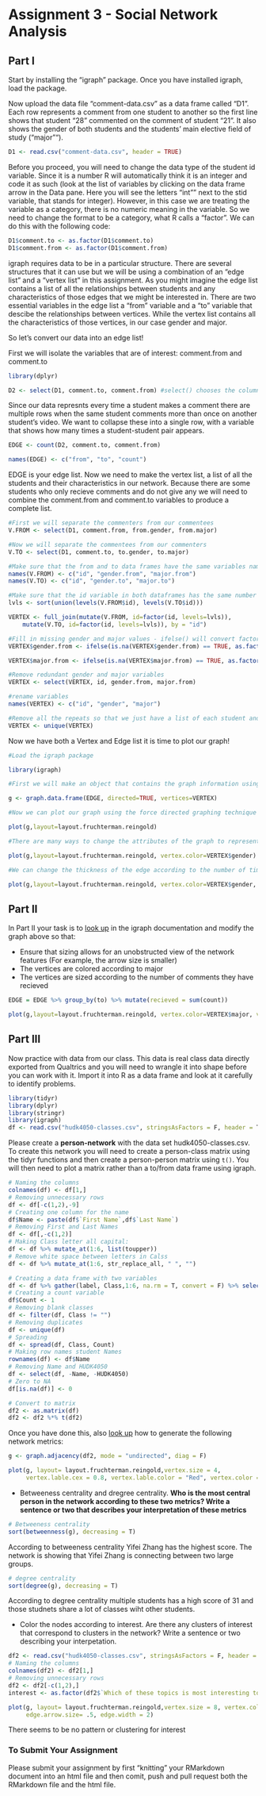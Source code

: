 # Assignment 3 - Social Network Analysis

## Part I
Start by installing the "igraph" package. Once you have installed igraph, load the package.

Now upload the data file "comment-data.csv" as a data frame called "D1". Each row represents a comment from one student to another so the first line shows that student "28" commented on the comment of student "21". It also shows the gender of both students and the students' main elective field of study ("major"").

```r
D1 <- read.csv("comment-data.csv", header = TRUE)
```

Before you proceed, you will need to change the data type of the student id variable. Since it is a number R will automatically think it is an integer and code it as such (look at the list of variables by clicking on the data frame arrow in the Data pane. Here you will see the letters "int"" next to the stid variable, that stands for integer). However, in this case we are treating the variable as a category, there is no numeric meaning in the variable. So we need to change the format to be a category, what R calls a "factor". We can do this with the following code:

```r
D1$comment.to <- as.factor(D1$comment.to)
D1$comment.from <- as.factor(D1$comment.from)
```

igraph requires data to be in a particular structure. There are several structures that it can use but we will be using a combination of an "edge list" and a "vertex list" in this assignment. As you might imagine the edge list contains a list of all the relationships between students and any characteristics of those edges that we might be interested in. There are two essential variables in the edge list a "from" variable and a "to" variable that descibe the relationships between vertices. While the vertex list contains all the characteristics of those vertices, in our case gender and major.

So let's convert our data into an edge list!

First we will isolate the variables that are of interest: comment.from and comment.to

```r
library(dplyr)

D2 <- select(D1, comment.to, comment.from) #select() chooses the columns
```

Since our data represnts every time a student makes a comment there are multiple rows when the same student comments more than once on another student's video. We want to collapse these into a single row, with a variable that shows how many times a student-student pair appears.

```r

EDGE <- count(D2, comment.to, comment.from)

names(EDGE) <- c("from", "to", "count")

```

EDGE is your edge list. Now we need to make the vertex list, a list of all the students and their characteristics in our network. Because there are some students who only recieve comments and do not give any we will need to combine the comment.from and comment.to variables to produce a complete list.

```r
#First we will separate the commenters from our commentees
V.FROM <- select(D1, comment.from, from.gender, from.major)

#Now we will separate the commentees from our commenters
V.TO <- select(D1, comment.to, to.gender, to.major)

#Make sure that the from and to data frames have the same variables names
names(V.FROM) <- c("id", "gender.from", "major.from")
names(V.TO) <- c("id", "gender.to", "major.to")

#Make sure that the id variable in both dataframes has the same number of levels
lvls <- sort(union(levels(V.FROM$id), levels(V.TO$id)))

VERTEX <- full_join(mutate(V.FROM, id=factor(id, levels=lvls)),
    mutate(V.TO, id=factor(id, levels=lvls)), by = "id")

#Fill in missing gender and major values - ifelse() will convert factors to numerical values so convert to character
VERTEX$gender.from <- ifelse(is.na(VERTEX$gender.from) == TRUE, as.factor(as.character(VERTEX$gender.to)), as.factor(as.character(VERTEX$gender.from)))

VERTEX$major.from <- ifelse(is.na(VERTEX$major.from) == TRUE, as.factor(as.character(VERTEX$major.to)), as.factor(as.character(VERTEX$major.from)))

#Remove redundant gender and major variables
VERTEX <- select(VERTEX, id, gender.from, major.from)

#rename variables
names(VERTEX) <- c("id", "gender", "major")

#Remove all the repeats so that we just have a list of each student and their characteristics
VERTEX <- unique(VERTEX)

```

Now we have both a Vertex and Edge list it is time to plot our graph!

```r
#Load the igraph package

library(igraph)

#First we will make an object that contains the graph information using our two dataframes EDGE and VERTEX. Notice that we have made "directed = TRUE" - our graph is directed since comments are being given from one student to another.

g <- graph.data.frame(EDGE, directed=TRUE, vertices=VERTEX)

#Now we can plot our graph using the force directed graphing technique - our old friend Fruchertman-Reingold!

plot(g,layout=layout.fruchterman.reingold)

#There are many ways to change the attributes of the graph to represent different characteristics of the newtork. For example, we can color the nodes according to gender.

plot(g,layout=layout.fruchterman.reingold, vertex.color=VERTEX$gender)

#We can change the thickness of the edge according to the number of times a particular student has sent another student a comment.

plot(g,layout=layout.fruchterman.reingold, vertex.color=VERTEX$gender, edge.width=EDGE$count)

````

## Part II

In Part II your task is to [look up](http://igraph.org/r/) in the igraph documentation and modify the graph above so that:

* Ensure that sizing allows for an unobstructed view of the network features (For example, the arrow size is smaller)
* The vertices are colored according to major
* The vertices are sized according to the number of comments they have recieved


```r
EDGE = EDGE %>% group_by(to) %>% mutate(recieved = sum(count))

plot(g,layout=layout.fruchterman.reingold, vertex.color=VERTEX$major, vertix.size= EDGE$recieved, edge.arrow.size= .5, edge.width = 2)
```

## Part III

Now practice with data from our class. This data is real class data directly exported from Qualtrics and you will need to wrangle it into shape before you can work with it. Import it into R as a data frame and look at it carefully to identify problems.
```r
library(tidyr)
library(dplyr)
library(stringr)
library(igraph)
df <- read.csv("hudk4050-classes.csv", stringsAsFactors = F, header = T)
```


Please create a **person-network** with the data set hudk4050-classes.csv. To create this network you will need to create a person-class matrix using the tidyr functions and then create a person-person matrix using `t()`. You will then need to plot a matrix rather than a to/from data frame using igraph.

```r
# Naming the columns
colnames(df) <- df[1,]
# Removing unnecessary rows  
df <- df[-c(1,2),-9]
# Creating one column for the name
df$Name <- paste(df$`First Name`,df$`Last Name`)
# Removing First and Last Names 
df <- df[,-c(1,2)]
# Making Class letter all capital: 
df <- df %>% mutate_at(1:6, list(toupper))
# Remove white space between letters in Calss 
df <- df %>% mutate_at(1:6, str_replace_all, " ", "")
```


```r
# Creating a data frame with two variables
df <- df %>% gather(label, Class,1:6, na.rm = T, convert = F) %>% select(Name,Class)
# Creating a count variable
df$Count <- 1
# Removing blank classes
df <- filter(df, Class != "")
# Removing duplicates
df <- unique(df)
# Spreading
df <- spread(df, Class, Count)
# Making row names student Names
rownames(df) <- df$Name
# Removing Name and HUDK4050
df <- select(df, -Name, -HUDK4050)
# Zero to NA
df[is.na(df)] <- 0 
```

```r
# Convert to matrix
df2 <- as.matrix(df)
df2 <- df2 %*% t(df2)
```

Once you have done this, also [look up](http://igraph.org/r/) how to generate the following network metrics:
```r
g <- graph.adjacency(df2, mode = "undirected", diag = F)

plot(g, layout= layout.fruchterman.reingold,vertex.size = 4,
     vertex.lable.cex = 0.8, vertex.lable.color = "Red", vertex.color = "Blue")
```
 
* Betweeness centrality and dregree centrality. **Who is the most central person in the network according to these two metrics? Write a sentence or two that describes your interpretation of these metrics**
```r
# Betweeness centrality
sort(betweenness(g), decreasing = T)
```
According to betweeness centrality Yifei Zhang has the highest score. The network is showing that Yifei Zhang is connecting between two large groups. 

```r
# degree centrality
sort(degree(g), decreasing = T)
```
According to degree centrality multiple students has a high score of 31 and those studnets share a lot of classes wiht other students.  

* Color the nodes according to interest. Are there any clusters of interest that correspond to clusters in the network? Write a sentence or two describing your interpetation.

```r
df2 <- read.csv("hudk4050-classes.csv", stringsAsFactors = F, header = T)
# Naming the columns
colnames(df2) <- df2[1,]
# Removing unnecessary rows  
df2 <- df2[-c(1,2),] 
interest <- as.factor(df2$`Which of these topics is most interesting to you?`)

plot(g, layout= layout.fruchterman.reingold,vertex.size = 8, vertex.color = interest,
     edge.arrow.size= .5, edge.width = 2)
```


There seems to be no pattern or clustering for interest 

### To Submit Your Assignment

Please submit your assignment by first "knitting" your RMarkdown document into an html file and then comit, push and pull request both the RMarkdown file and the html file.
